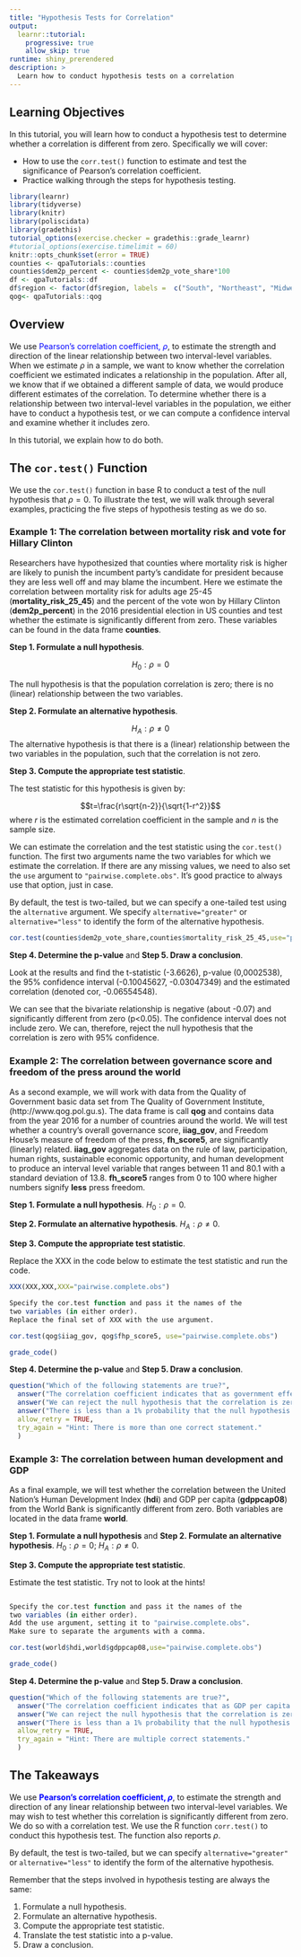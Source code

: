 ```yaml
---
title: "Hypothesis Tests for Correlation"
output: 
  learnr::tutorial:
    progressive: true
    allow_skip: true
runtime: shiny_prerendered
description: >
  Learn how to conduct hypothesis tests on a correlation
---
```


## Learning Objectives

In this tutorial, you will learn how to conduct a hypothesis test to determine whether a correlation is different from zero. Specifically we will cover:

* How to use the `corr.test()` function to estimate and test the significance of Pearson's correlation coefficient.
* Practice walking through the steps for hypothesis testing.


```r
library(learnr)
library(tidyverse)
library(knitr)
library(poliscidata)
library(gradethis)
tutorial_options(exercise.checker = gradethis::grade_learnr)
#tutorial_options(exercise.timelimit = 60)
knitr::opts_chunk$set(error = TRUE)
counties <- qpaTutorials::counties
counties$dem2p_percent <- counties$dem2p_vote_share*100
df <- qpaTutorials::df
df$region <- factor(df$region, labels =  c("South", "Northeast", "Midwest", "West"))
qog<- qpaTutorials::qog
```


## Overview

We use  <span style="color:blue">Pearson's correlation coefficient, $\rho$</span>, to estimate the strength and direction of the linear relationship between two interval-level variables. When we estimate $\rho$ in a sample, we want to know whether the correlation coefficient we estimated indicates a relationship in the population. After all, we know that if we obtained a different sample of data, we would produce different estimates of the correlation.  To determine whether there is a relationship between two interval-level variables in the population, we either have to conduct a hypothesis test, or we can compute a confidence interval and examine whether it includes zero. 

In this tutorial, we explain how to do both.

## The `cor.test()` Function

We use the `cor.test()` function in base R to conduct a test of the null hypothesis that $\rho=0$. To illustrate the test, we will walk through several examples, practicing the five steps of hypothesis testing as we do so.

### Example 1:  The correlation between mortality risk and vote for Hillary Clinton

Researchers have hypothesized that counties where mortality risk is higher are likely to punish the incumbent party's candidate for president because they are less well off and may blame the incumbent. Here we estimate the correlation between mortality risk for adults age 25-45 (**mortality_risk_25_45**) and the percent of the vote won by Hillary Clinton (**dem2p_percent**) in the 2016 presidential election in US counties and test whether the estimate is significantly different from zero. These variables can be found in the data frame **counties**.

**Step 1. Formulate a null hypothesis**.

$$H_0: \rho=0$$ 

The null hypothesis is that the population correlation is zero; there is no (linear) relationship between the two variables.


**Step 2. Formulate an alternative hypothesis**.

$$H_A: \rho\ne0$$
The alternative hypothesis is that there is a (linear) relationship between the two variables in the population, such that the correlation is not zero.

**Step 3. Compute the appropriate test statistic**. 

The test statistic for this hypothesis is given by:

$$t=\frac{r\sqrt{n-2}}{\sqrt{1-r^2}}$$
where $r$ is the estimated correlation coefficient in the sample and $n$ is the sample size.

We can estimate the correlation and the test statistic using the `cor.test()` function. The first two arguments name the two variables for which we estimate the correlation. If there are any missing values, we need to also set the `use` argument to `"pairwise.complete.obs"`. It's good practice to always use that option, just in case.

By default, the test is two-tailed, but we can specify a one-tailed test using the `alternative` argument. We specify `alternative="greater"` or `alternative="less"` to identify the form of the alternative hypothesis.

```r
cor.test(counties$dem2p_vote_share,counties$mortality_risk_25_45,use="pairwise.complete.obs")
```

**Step 4. Determine the p-value** and  **Step 5. Draw a conclusion**.

Look at the results and find the t-statistic (-3.6626), p-value (0,0002538), the 95% confidence interval (-0.10045627, -0.03047349) and the estimated correlation (denoted cor, -0.06554548).

We can see that the bivariate relationship is negative (about -0.07) and significantly different from zero (p<0.05). The confidence interval does not include zero. We can, therefore, reject the null hypothesis that the correlation is zero with 95% confidence.


### Example 2:  The correlation between governance score and freedom of the press around the world


As a second example, we will work with data from the Quality of Government basic data set from The Quality of Government Institute, (http://www.qog.pol.gu.s). The data frame is call **qog** and contains data from the year 2016 for a number of countries around the world. We will test whether a country's overall governance score, **iiag_gov**, and  Freedom House's measure of freedom of the press, **fh_score5**, are significantly (linearly) related. **iiag_gov** aggregates data on the rule of law, participation, human rights, sustainable economic opportunity, and human development to produce an interval level variable that ranges between 11 and 80.1 with a standard deviation of 13.8. **fh_score5** ranges from 0 to 100 where higher numbers signify **less** press freedom. 

**Step 1. Formulate a null hypothesis**. $H_0: \rho=0$.

**Step 2. Formulate an alternative hypothesis**. $H_A: \rho\ne0$.

**Step 3. Compute the appropriate test statistic**. 

Replace the XXX in the code below to estimate the test statistic and run the code.

```r
XXX(XXX,XXX,XXX="pairwise.complete.obs")
```

```r
Specify the cor.test function and pass it the names of the
two variables (in either order).
Replace the final set of XXX with the use argument.
```

```r
cor.test(qog$iiag_gov, qog$fhp_score5, use="pairwise.complete.obs")
```

```r
grade_code()
```

**Step 4. Determine the p-value** and  **Step 5. Draw a conclusion**.

```r
question("Which of the following statements are true?",
  answer("The correlation coefficient indicates that as government effectiveness increases freedom of the press increases", correct=TRUE, message="Because higher values of **fh_score5** signify less press freedom, a negative correlation indicates greater press freedom is associated with greater government effectiveness. "),
  answer("We can reject the null hypothesis that the correlation is zero", correct=TRUE),
  answer("There is less than a 1% probability that the null hypothesis is true", correct=TRUE),
  allow_retry = TRUE,
  try_again = "Hint: There is more than one correct statement."
  )
```




### Example 3:  The correlation between human development and GDP


As a final example, we will test whether the correlation between the United Nation's Human Development Index (**hdi**) and GDP per capita  (**gdppcap08**) from the World Bank is significantly different from zero. Both variables are located in the data frame **world**.

**Step 1. Formulate a null hypothesis** and  **Step 2. Formulate an alternative hypothesis**. $H_0: \rho=0$;  $H_A: \rho\ne0$.

**Step 3. Compute the appropriate test statistic**. 

Estimate the test statistic. Try not to look at the hints!

```r

```

```r
Specify the cor.test function and pass it the names of the
two variables (in either order).
Add the use argument, setting it to "pairwise.complete.obs".
Make sure to separate the arguments with a comma.
```

```r
cor.test(world$hdi,world$gdppcap08,use="pairwise.complete.obs")
```

```r
grade_code()
```

**Step 4. Determine the p-value** and  **Step 5. Draw a conclusion**.

```r
question("Which of the following statements are true?",
  answer("The correlation coefficient indicates that as GDP per capita increases, a country's score on the human development index increases", correct=TRUE),
  answer("We can reject the null hypothesis that the correlation is zero", correct=TRUE),
  answer("There is less than a 1% probability that the null hypothesis is true", correct=TRUE),
  allow_retry = TRUE,
  try_again = "Hint: There are multiple correct statements."
  )
```



## The Takeaways

We use  <span style="color:blue">**Pearson's correlation coefficient, $\rho$**</span>, to estimate the strength and direction of any linear relationship between two interval-level variables. We may wish to test whether this correlation is significantly different from zero. We do so with a correlation test. We use the R function `corr.test()` to conduct this hypothesis test. The function also reports $\rho$.



By default, the test is two-tailed, but we can specify `alternative="greater"` or `alternative="less"` to identify the form of the alternative hypothesis.

Remember that the steps involved in hypothesis testing are always the same:

1. Formulate a null hypothesis. 
2. Formulate an alternative hypothesis.  
3. Compute the appropriate test statistic.
4. Translate the test statistic into a p-value.
5. Draw a conclusion.
